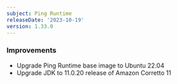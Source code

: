 ```yaml
---
subject: Ping Runtime
releaseDate: '2023-10-19'
version: 1.33.0
---
```


### Improvements
* Upgrade Ping Runtime base image to Ubuntu 22.04
* Upgrade JDK to 11.0.20 release of Amazon Corretto 11
